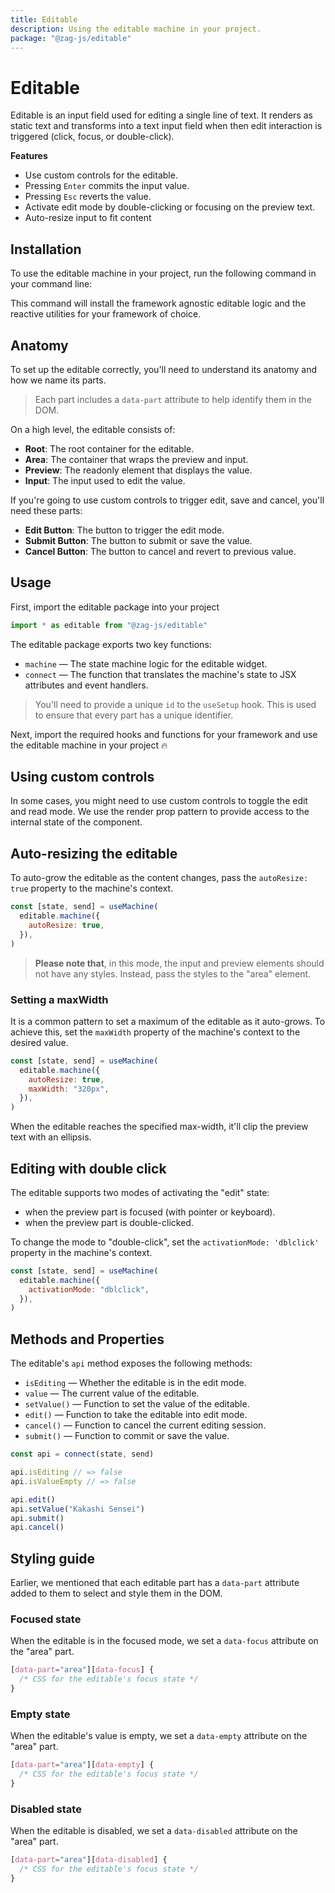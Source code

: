 ```yaml
---
title: Editable
description: Using the editable machine in your project.
package: "@zag-js/editable"
---
```


# Editable

Editable is an input field used for editing a single line of text. It renders as
static text and transforms into a text input field when then edit interaction is
triggered (click, focus, or double-click).

<Showcase id="Editable" />

**Features**

- Use custom controls for the editable.
- Pressing `Enter` commits the input value.
- Pressing `Esc` reverts the value.
- Activate edit mode by double-clicking or focusing on the preview text.
- Auto-resize input to fit content

## Installation

To use the editable machine in your project, run the following command in your
command line:

<CodeSnippet id="editable/installation.mdx" />

This command will install the framework agnostic editable logic and the reactive
utilities for your framework of choice.

## Anatomy

To set up the editable correctly, you'll need to understand its anatomy and how
we name its parts.

> Each part includes a `data-part` attribute to help identify them in the DOM.

On a high level, the editable consists of:

- **Root**: The root container for the editable.
- **Area**: The container that wraps the preview and input.
- **Preview**: The readonly element that displays the value.
- **Input**: The input used to edit the value.

If you're going to use custom controls to trigger edit, save and cancel, you'll
need these parts:

- **Edit Button**: The button to trigger the edit mode.
- **Submit Button**: The button to submit or save the value.
- **Cancel Button**: The button to cancel and revert to previous value.

## Usage

First, import the editable package into your project

```jsx
import * as editable from "@zag-js/editable"
```

The editable package exports two key functions:

- `machine` — The state machine logic for the editable widget.
- `connect` — The function that translates the machine's state to JSX attributes
  and event handlers.

> You'll need to provide a unique `id` to the `useSetup` hook. This is used to
> ensure that every part has a unique identifier.

Next, import the required hooks and functions for your framework and use the
editable machine in your project 🔥

<CodeSnippet id="editable/usage.mdx" />

## Using custom controls

In some cases, you might need to use custom controls to toggle the edit and read
mode. We use the render prop pattern to provide access to the internal state of
the component.

<CodeSnippet id="editable/custom-controls.mdx" />

## Auto-resizing the editable

To auto-grow the editable as the content changes, pass the `autoResize: true`
property to the machine's context.

```jsx {3}
const [state, send] = useMachine(
  editable.machine({
    autoResize: true,
  }),
)
```

> **Please note that**, in this mode, the input and preview elements should not
> have any styles. Instead, pass the styles to the "area" element.

### Setting a maxWidth

It is a common pattern to set a maximum of the editable as it auto-grows. To
achieve this, set the `maxWidth` property of the machine's context to the
desired value.

```jsx {3-4}
const [state, send] = useMachine(
  editable.machine({
    autoResize: true,
    maxWidth: "320px",
  }),
)
```

When the editable reaches the specified max-width, it'll clip the preview text
with an ellipsis.

## Editing with double click

The editable supports two modes of activating the "edit" state:

- when the preview part is focused (with pointer or keyboard).
- when the preview part is double-clicked.

To change the mode to "double-click", set the `activationMode: 'dblclick'`
property in the machine's context.

```jsx {3}
const [state, send] = useMachine(
  editable.machine({
    activationMode: "dblclick",
  }),
)
```

## Methods and Properties

The editable's `api` method exposes the following methods:

- `isEditing` — Whether the editable is in the edit mode.
- `value` — The current value of the editable.
- `setValue()` — Function to set the value of the editable.
- `edit()` — Function to take the editable into edit mode.
- `cancel()` — Function to cancel the current editing session.
- `submit()` — Function to commit or save the value.

```jsx
const api = connect(state, send)

api.isEditing // => false
api.isValueEmpty // => false

api.edit()
api.setValue("Kakashi Sensei")
api.submit()
api.cancel()
```

## Styling guide

Earlier, we mentioned that each editable part has a `data-part` attribute added
to them to select and style them in the DOM.

### Focused state

When the editable is in the focused mode, we set a `data-focus` attribute on the
"area" part.

```css
[data-part="area"][data-focus] {
  /* CSS for the editable's focus state */
}
```

### Empty state

When the editable's value is empty, we set a `data-empty` attribute on the
"area" part.

```css
[data-part="area"][data-empty] {
  /* CSS for the editable's focus state */
}
```

### Disabled state

When the editable is disabled, we set a `data-disabled` attribute on the "area"
part.

```css
[data-part="area"][data-disabled] {
  /* CSS for the editable's focus state */
}
```
